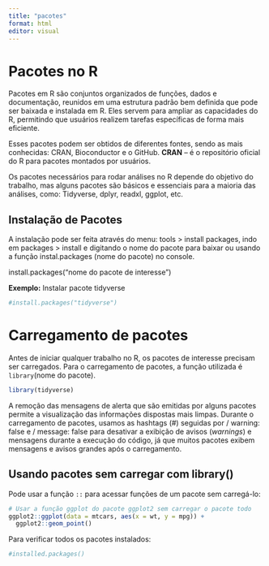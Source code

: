 ```yaml
---
title: "pacotes"
format: html
editor: visual
---
```


# Pacotes no R

Pacotes em R são conjuntos organizados de funções, dados e documentação, reunidos em uma estrutura padrão bem definida que pode ser baixada e instalada em R. Eles servem para ampliar as capacidades do R, permitindo que usuários realizem tarefas específicas de forma mais eficiente.

Esses pacotes podem ser obtidos de diferentes fontes, sendo as mais conhecidas: CRAN, Bioconductor e o GitHub. **CRAN** – é o repositório oficial do R para pacotes montados por usuários.

Os pacotes necessários para rodar análises no R depende do objetivo do trabalho, mas alguns pacotes são básicos e essenciais para a maioria das análises, como: Tidyverse, dplyr, readxl, ggplot, etc.

## **Instalação de Pacotes**

A instalação pode ser feita através do menu: tools \> install packages, indo em packages \> install e digitando o nome do pacote para baixar ou usando a função instal.packages (nome do pacote) no console. 

install.packages("nome do pacote de interesse")

**Exemplo:** Instalar pacote tidyverse

```r
#install.packages("tidyverse")
```

# **Carregamento de pacotes**

Antes de iniciar qualquer trabalho no R, os pacotes de interesse precisam ser carregados. Para o carregamento de pacotes, a função utilizada é `library`(nome do pacote).

```r
library(tidyverse)
```

A remoção das mensagens de alerta que são emitidas por alguns pacotes permite a visualização das informações dispostas mais limpas. Durante o carregamento de pacotes, usamos as hashtags (#) seguidas por / warning: false e / message: false para desativar a exibição de avisos (*warnings*) e mensagens durante a execução do código, já que muitos pacotes exibem mensagens e avisos grandes após o carregamento.

## Usando pacotes sem carregar com library()

Pode usar a função `::` para acessar funções de um pacote sem carregá-lo:

```r
# Usar a função ggplot do pacote ggplot2 sem carregar o pacote todo
ggplot2::ggplot(data = mtcars, aes(x = wt, y = mpg)) + 
  ggplot2::geom_point()
```

Para verificar todos os pacotes instalados:

```r
#installed.packages()
```
